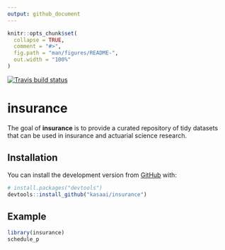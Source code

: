 ```yaml
---
output: github_document
---
```


<!-- README.md is generated from README.Rmd. Please edit that file -->

```r
knitr::opts_chunk$set(
  collapse = TRUE,
  comment = "#>",
  fig.path = "man/figures/README-",
  out.width = "100%"
)
```

[![Travis build status](https://travis-ci.org/kasaai/insurance.svg?branch=master)](https://travis-ci.org/kasaai/insurance)

# insurance

The goal of **insurance** is to provide a curated repository of tidy datasets that can be used in insurance and actuarial science research.

## Installation

You can install the development version from [GitHub](https://github.com/) with:

``` r
# install.packages("devtools")
devtools::install_github("kasaai/insurance")
```
## Example

```r
library(insurance)
schedule_p
```
